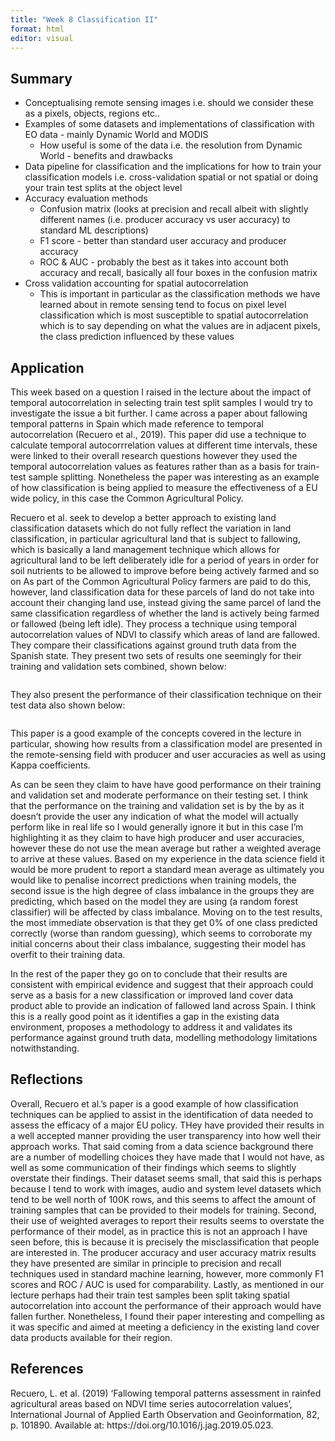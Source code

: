 ```yaml
---
title: "Week 8 Classification II"
format: html
editor: visual
---
```


## Summary 

- Conceptualising remote sensing images i.e. should we consider these as a pixels, objects, regions etc..
- Examples of some datasets and implementations of classification with EO data - mainly Dynamic World and MODIS
  - How useful is some of the data i.e. the resolution from Dynamic World - benefits and drawbacks
- Data pipeline for classification and the implications for how to train your classification models i.e. cross-validation spatial or not spatial or doing your train test splits at the object level
- Accuracy evaluation methods
  - Confusion matrix (looks at precision and recall albeit with slightly different names (i.e. producer accuracy vs user accuracy) to standard ML descriptions)
  - F1 score - better than standard user accuracy and producer accuracy 
  - ROC & AUC - probably the best as it takes into account both accuracy and recall, basically all four boxes in the confusion matrix
- Cross validation accounting for spatial autocorrelation 
  - This is important in particular as the classification methods we have learned about in remote sensing tend to focus on pixel level classification which is most susceptible to spatial autocorrelation which is to say depending on what the values are in adjacent pixels, the class prediction influenced by these values


## Application

This week based on a question I raised in the lecture about the impact of temporal autocorrelation in selecting train test split samples I would try to investigate the issue a bit further. I came across a paper about fallowing temporal patterns in Spain which made reference to temporal autocorrelation (Recuero et al., 2019). This paper did use a technique to calculate temporal autocorrrelation values at different time intervals, these were linked to their overall research questions however they used the temporal autocorrelation values as features rather than as a basis for train-test sample splitting. Nonetheless the paper was interesting as an example of how classification is being applied to measure the effectiveness of a EU wide policy, in this case the Common Agricultural Policy. 

Recuero et al. seek to develop a better approach to existing land classification datasets which do not fully reflect the variation in land classification, in particular agricultural land that is subject to fallowing, which is basically a land management technique which allows for agricultural land to be left deliberately idle for a period of years in order for soil nutrients to be allowed to improve before being actively farmed and so on As part of the Common Agricultural Policy farmers are paid to do this, however, land classification data for these parcels of land do not take into account their changing land use, instead giving the same parcel of land the same classification regardless of whether the land is actively being farmed or fallowed (being left idle). They process a technique using temporal autocorrelation values of NDVI to classify which areas of land are fallowed. They compare their classifications against ground truth data from the Spanish state. They present two sets of results one seemingly for their training and validation sets combined, shown below:

```r

```

They also present the performance of their classification technique on their test data also shown below:

```r

```

This paper is a good example of the concepts covered in the lecture in particular, showing how results from a classification model are presented in the remote-sensing field with producer and user accuracies as well as using Kappa coefficients. 

As can be seen they claim to have have good performance on their training and validation set and moderate performance on their testing set. I think that the performance on the training and validation set is by the by as it doesn’t provide the user any indication of what the model will actually perform like in real life so I would generally ignore it but in this case I’m highlighting it as they claim to have high producer and user accuracies, however these do not use the mean average but rather a weighted average to arrive at these values. Based on my experience in the data science field it would be more prudent to report a standard  mean average as ultimately you would like to penalise incorrect predictions when training models, the second issue is the high degree of class imbalance in the groups they are predicting, which based on the model they are using (a random forest classifier) will be affected by class imbalance. Moving on to the test results, the most immediate observation is that they get 0% of one class predicted correctly (worse than random guessing), which seems to corroborate my initial concerns about their class imbalance, suggesting their model has overfit to their training data. 

In the rest of the paper they go on to conclude that their results are consistent with empirical evidence and suggest that their approach could serve as a basis for a new classification or improved land cover data product able to provide an indication of fallowed land across Spain. I think this is a really good point as it identifies a gap in the existing data environment, proposes a methodology to address it and validates its performance against ground truth data, modelling methodology limitations notwithstanding.


## Reflections

Overall, Recuero et al.’s paper is a good example of how classification techniques can be applied to assist in the identification of data needed to assess the efficacy of a major EU policy. THey have provided their results in a well accepted manner providing the user transparency into how well their approach works. That said coming from a data science background there are a number of modelling choices they have made that I would not have, as well as some communication of their findings which seems to slightly overstate their findings. Their dataset seems small, that said this is perhaps because I tend to work with images, audio and system level datasets which tend to be well north of 100K rows, and this seems to affect the amount of training samples that can be provided to their models for training. Second, their use of weighted averages to report their results seems to overstate the performance of their model, as in practice this is not an approach I have seen before, this is because it is precisely the misclassification that people are interested in. The producer accuracy and user accuracy matrix results they have presented are similar in principle to precision and recall techniques used in standard machine learning, however, more commonly F1 scores and ROC / AUC is used for comparability. Lastly, as mentioned in our lecture perhaps had their train test samples been split taking spatial autocorrelation into account the performance of their approach would have fallen further. Nonetheless, I found their paper interesting and compelling as it was specific and aimed at meeting a deficiency in the existing land cover data products available for their region.

## References

Recuero, L. et al. (2019) ‘Fallowing temporal patterns assessment in rainfed agricultural areas based on NDVI time series autocorrelation values’, International Journal of Applied Earth Observation and Geoinformation, 82, p. 101890. Available at: https://doi.org/10.1016/j.jag.2019.05.023.